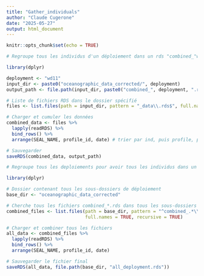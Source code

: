 ```yaml
---
title: "Gather_individuals"
author: "Claude Cugerone"
date: "2025-05-27"
output: html_document
---
```


```r
knitr::opts_chunk$set(echo = TRUE)
```

```r
# Regroupe tous les individus d'un déploiement dans un rds "combined_"wd11".rds"

library(dplyr)

deployment <- "wd11"
input_dir <- paste0("oceanographic_data_corrected/", deployment)
output_path <- file.path(input_dir, paste0("combined_", deployment, ".rds"))

# Liste de fichiers RDS dans le dossier spécifié
files <- list.files(path = input_dir, pattern = "_data\\.rds$", full.names = TRUE)

# Charger et cumuler les données
combined_data <- files %>%
  lapply(readRDS) %>%
  bind_rows() %>%
  arrange(SEAL_NAME, profile_id, date) # trier par ind, puis profile, puis date.

# Sauvegarder
saveRDS(combined_data, output_path)

```

```r
# Regroupe tous les deploiements pour avoir tous les individus dans un rds

library(dplyr)

# Dossier contenant tous les sous-dossiers de déploiement
base_dir <- "oceanographic_data_corrected"

# Cherche tous les fichiers combined_*.rds dans tous les sous-dossiers
combined_files <- list.files(path = base_dir, pattern = "^combined_.*\\.rds$", 
                             full.names = TRUE, recursive = TRUE)

# Charger et combiner tous les fichiers
all_data <- combined_files %>%
  lapply(readRDS) %>%
  bind_rows() %>%
  arrange(SEAL_NAME, profile_id, date)

# Sauvegarder le fichier final
saveRDS(all_data, file.path(base_dir, "all_deployment.rds"))

```


